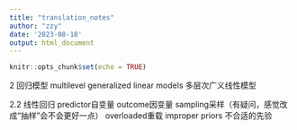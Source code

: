 ```yaml
---
title: "translation_notes"
author: "zzy"
date: '2023-08-18'
output: html_document
---
```


```r
knitr::opts_chunk$set(echo = TRUE)
```

2 回归模型
multilevel generalized linear models 多层次广义线性模型

2.2 线性回归
predictor自变量
outcome因变量
sampling采样（有疑问，感觉改成“抽样”会不会更好一点）
overloaded重载
improper priors 不合适的先验